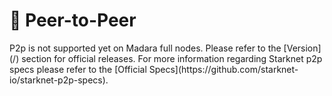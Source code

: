
# 🚧 Peer-to-Peer

<Callout type="warning" emoji="⚠️">
  P2p is not supported yet on Madara full nodes. Please refer to the
  [Version](/) section for official releases.
</Callout>

<Callout type="info" emoji="ℹ️">
  For more information regarding Starknet p2p specs please refer to the
  [Official Specs](https://github.com/starknet-io/starknet-p2p-specs).
</Callout>
